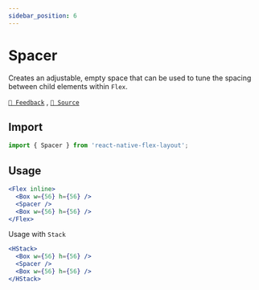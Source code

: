 ```yaml
---
sidebar_position: 6
---
```


# Spacer

Creates an adjustable, empty space that can be used to tune the spacing between child elements within `Flex`.

[`💬 Feedback`](https://github.com/yamankatby/react-native-flex-layout/labels/spacer) , [`🌱 Source`](https://github.com/yamankatby/react-native-flex-layout/blob/main/src/Spacer.tsx)

## Import

```js
import { Spacer } from 'react-native-flex-layout';
```

## Usage

```jsx
<Flex inline>
  <Box w={56} h={56} />
  <Spacer />
  <Box w={56} h={56} />
</Flex>
```

Usage with `Stack`

```jsx
<HStack>
  <Box w={56} h={56} />
  <Spacer />
  <Box w={56} h={56} />
</HStack>
```
